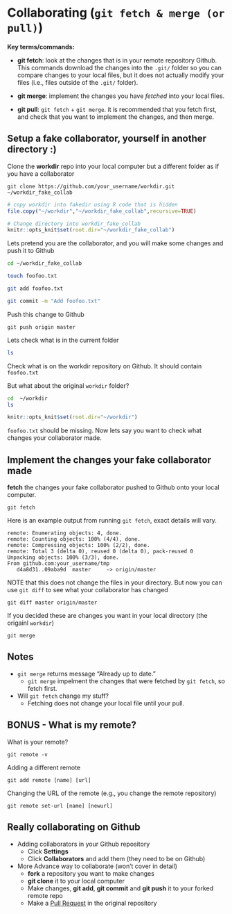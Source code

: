 # Collaborating (`git fetch & merge (or pull)`)

**Key terms/commands:**

* **git fetch**: look at the changes that is in your remote repository Github. This commands download the changes into the `.git/` folder so you can compare changes to your local files, but it does not actually modify your files (i.e., files outside of the `.git/` folder). 

* **git merge**: implement the changes you have *fetched* into your local files. 

* **git pull**: `git fetch` + `git merge`. it is recommended that you fetch first, and check that you want to implement the changes, and then merge.


## Setup a fake collaborator, yourself in another directory :) 

Clone the **workdir** repo into your local computer but a different folder as if you have a collaborator

`git clone https://github.com/your_username/workdir.git ~/workdir_fake_collab`

```r
# copy workdir into fakedir using R code that is hidden
file.copy("~/workdir","~/workdir_fake_collab",recursive=TRUE)

# Change directory into workdir_fake_collab
knitr::opts_knit$set(root.dir="~/workdir_fake_collab")
```

Lets pretend you are the collaborator, and you will make some changes and push it to Github

```bash
cd ~/workdir_fake_collab

touch foofoo.txt

git add foofoo.txt

git commit -m "Add foofoo.txt"
```

Push this change to Github
```
git push origin master
```


Lets check what is in the current folder 

```bash
ls
```

Check what is on the workdir repository on Github. It should contain `foofoo.txt`

But what about the original `workdir` folder? 

```bash
cd  ~/workdir
ls
```

```r
knitr::opts_knit$set(root.dir="~/workdir")
```

`foofoo.txt` should be missing. Now lets say you want to check what changes your collaborator made. 

## Implement the changes your fake collaborator made

**fetch** the changes your fake collaborator pushed to Github onto your local computer. 

`git fetch`

Here is an example output from running `git fetch`, exact details will vary.
```
remote: Enumerating objects: 4, done.
remote: Counting objects: 100% (4/4), done.
remote: Compressing objects: 100% (2/2), done.
remote: Total 3 (delta 0), reused 0 (delta 0), pack-reused 0
Unpacking objects: 100% (3/3), done.
From github.com:your_username/tmp
   d4a8d31..09aba9d  master     -> origin/master
```

NOTE that this does not change the files in your directory. But now you can use `git diff` to see what your collaborator has changed

`git diff master origin/master`

If you decided these are changes you want in your local directory (the origainl `workdir`)

`git merge`

## Notes {-}
* `git merge` returns message "Already up to date."
	+ `git merge` impelment the changes that were fetched by `git fetch`, so fetch first. 
* Will `git fetch` change my stuff? 
	+ Fetching does not change your local file until your pull. 

## BONUS - What is my remote? {-}
What is your remote? 

`git remote -v`

Adding a different remote

`git add remote [name] [url]`

Changing the URL of the remote (e.g., you change the remote repository)

`git remote set-url [name] [newurl]`


## Really collaborating on Github

* Adding collaborators in your Github repository
	+ Click **Settings**
	+ Click **Collaborators** and add them (they need to be on Github)
	
* More Advance way to collaborate (won't cover in detail)
	+ **fork** a repository you want to make changes 
	+ **git clone** it to your local computer
	+ Make changes, **git add**, **git commit** and **git push** it to your forked remote repo
	+ Make a [Pull Request](https://help.github.com/en/articles/creating-a-pull-request) in the original repository